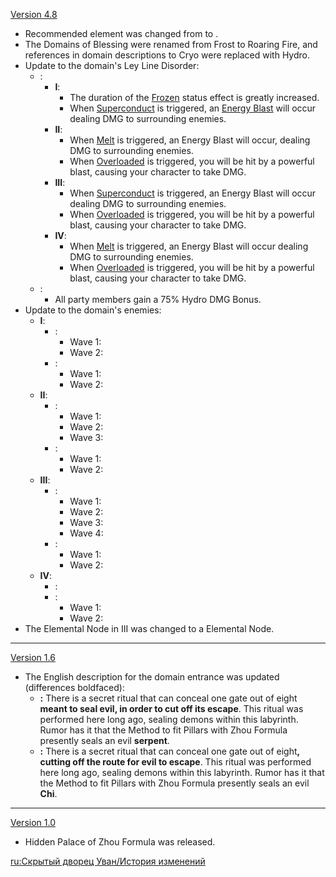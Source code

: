{{Change History/Header}}
[[Version 4.8]]
* Recommended element was changed from {{Cryo}} to {{Hydro}}.
* The Domains of Blessing were renamed from Frost to Roaring Fire, and references in domain descriptions to Cryo were replaced with Hydro.
* Update to the domain's Ley Line Disorder:
** '''{{Color|Old}}''':
*** '''I''':
**** The duration of the [[Frozen]] status effect is greatly increased.
**** When [[Superconduct]] is triggered, an [[Energy Blast]] will occur dealing DMG to surrounding enemies.
*** '''II''':
**** When [[Elements#Elemental Reactions|Melt]] is triggered, an Energy Blast will occur, dealing DMG to surrounding enemies.
**** When [[Elements#Elemental Reactions|Overloaded]] is triggered, you will be hit by a powerful blast, causing your character to take DMG.
*** '''III''':
**** When [[Superconduct]] is triggered, an Energy Blast will occur dealing DMG to surrounding enemies.
**** When [[Elements#Elemental Reactions|Overloaded]] is triggered, you will be hit by a powerful blast, causing your character to take DMG.
*** '''IV''':
**** When [[Elements#Elemental Reactions|Melt]] is triggered, an Energy Blast will occur dealing DMG to surrounding enemies.
**** When [[Elements#Elemental Reactions|Overloaded]] is triggered, you will be hit by a powerful blast, causing your character to take DMG.
** '''{{Color|New}}''':
*** All party members gain a 75% Hydro DMG Bonus.
* Update to the domain's enemies:
** '''I''':
*** '''{{Color|Old}}''': 
**** Wave 1: {{Enemy List|Large Electro Slime*3;Mutant Electro Slime*2;Hydro Slime*8}}
**** Wave 2: {{Enemy List|Large Electro Slime;Mutant Electro Slime;Large Hydro Slime*5}}
*** '''{{Color|New}}''': 
**** Wave 1: {{Enemy List|Pyro Slime*13}}
**** Wave 2: {{Enemy List|Large Pyro Slime*7}}
** '''II''':
*** '''{{Color|Old}}''': 
**** Wave 1: {{Enemy List|Large Pyro Slime*4}}
**** Wave 2: {{Enemy List|Blazing Axe Mitachurl*2}}
**** Wave 3: {{Enemy List|Pyro Abyss Mage*2}}
*** '''{{Color|New}}''': 
**** Wave 1: {{Enemy List|Hilichurl Berserker*4}}
**** Wave 2: {{Enemy List|Blazing Axe Mitachurl*2}}
** '''III''':
*** '''{{Color|Old}}''': 
**** Wave 1: {{Enemy List|Large Electro Slime*2;Mutant Electro Slime;Hilichurl Fighter*2}}
**** Wave 2: {{Enemy List|Large Electro Slime;Mutant Electro Slime*2;Hilichurl Fighter*2}}
**** Wave 3: {{Enemy List|Large Electro Slime;Mutant Electro Slime*4}}
**** Wave 4: {{Enemy List|Fatui Electro Cicin Mage}}
*** '''{{Color|New}}''': 
**** Wave 1: {{Enemy List|Hilichurl Fighter*5}}
**** Wave 2: {{Enemy List|Hilichurl Fighter*2;Hilichurl Berserker*2;Blazing Axe Mitachurl}}
** '''IV''':
*** '''{{Color|Old}}''': {{Enemy List|Large Pyro Slime*2;Blazing Axe Mitachurl*2;Pyro Abyss Mage*2}}
*** '''{{Color|New}}''': 
**** Wave 1: {{Enemy List|Blazing Axe Mitachurl*2}}
**** Wave 2: {{Enemy List|Dendro Samachurl;Pyro Abyss Mage}}
* The {{Electro}} Elemental Node in III was changed to a {{Pyro}} Elemental Node.
----
[[Version 1.6]]
* The English description for the domain entrance was updated (differences boldfaced):
** '''{{Color|Old description}}:''' There is a secret ritual that can conceal one gate out of eight '''meant to seal evil, in order to cut off its escape'''. This ritual was performed here long ago, sealing demons within this labyrinth. Rumor has it that the Method to fit Pillars with Zhou Formula presently seals an evil '''serpent'''.
** '''{{Color|New description}}:''' There is a secret ritual that can conceal one gate out of eight''', cutting off the route for evil to escape'''. This ritual was performed here long ago, sealing demons within this labyrinth. Rumor has it that the Method to fit Pillars with Zhou Formula presently seals an evil '''Chi'''.
----
[[Version 1.0]]
*Hidden Palace of Zhou Formula was released.
<noinclude>
[[ru:Скрытый дворец Уван/История изменений]]
</noinclude>